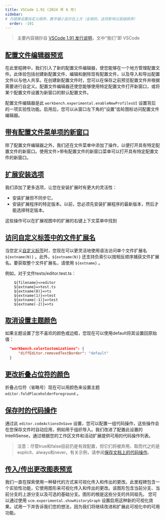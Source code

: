 ```yaml
---
title: VSCode 1.91 (2024 年 6 月)
sidebar:
# 为链接设置自定义顺序，数字越小显示在上方（全局的，这将影响父层级排序）
  order: -191
---
```


> 主要内容摘抄自 [VSCode 1.91 发行说明](https://code.visualstudio.com/updates/v1_91)，文中“我们”即 VSCode

## [配置文件编辑器预览](https://code.visualstudio.com/updates/v1_91#_profiles-editor-preview)

在此里程碑中，我们引入了新的配置文件编辑器，使您能够在一个地方管理配置文件。此体验包括创建新配置文件、编辑和删除现有配置文件，以及导入和导出配置文件以与他人共享。在创建新配置文件时，您可以在保存之前预览配置文件并根据需要进行自定义。配置文件编辑器还使您能够使用特定配置文件打开新窗口，或将某个配置文件设置为新窗口的默认配置文件。

配置文件编辑器是此 `workbench.experimental.enableNewProfilesUI` 设置背后的一项实验性功能。启用后，您可以从窗口左下角的“设置”齿轮图标访问配置文件编辑器。

## [带有配置文件菜单项的新窗口](https://code.visualstudio.com/updates/v1_91#_new-window-with-profile-menu-item)

除了配置文件编辑器之外，我们还在文件菜单中添加了操作，以便打开具有特定配置文件的新窗口。使用文件>带有配置文件的新窗口菜单可以打开具有特定配置文件的新窗口。

## [扩展安装选项](https://code.visualstudio.com/updates/v1_91#_extension-install-options)

我们添加了更多选项，让您在安装扩展时有更大的灵活性：

- 安装扩展但不同步它。
- 安装扩展程序的特定版本。以前，您必须先安装扩展程序的最新版本，然后才能选择特定版本。

这些操作可以在扩展视图中的扩展的右键上下文菜单中找到

## [访问自定义标签中的文件扩展名](https://code.visualstudio.com/updates/v1_91#_access-file-extensions-in-custom-labels)

当您定义[自定义标签](https://code-visualstudio-com.translate.goog/docs/getstarted/userinterface?_x_tr_sl=auto&_x_tr_tl=zh-CN&_x_tr_hl=zh-CN#_customize-tab-labels)时，您现在可以更灵活地使用语法访问单个文件扩展名 `${extname(N)}` 。此外，`${extname(N)}` 还支持负索引以按相反顺序捕获文件扩展名。要获取整个文件扩展名，请使用 `${extname}` 。

例如，对于文件tests/editor.test.ts：
```
    ${filename}=>editor
    ${extname}=>test.ts
    ${extname(0)}=>ts
    ${extname(1)}=>test
    ${extname(-1)}=>test
    ${extname(-2)}=>ts
```

## [取消设置主题颜色](https://code.visualstudio.com/updates/v1_91#_unset-a-theme-color)

如果主题设置了您不喜欢的颜色或边框，您现在可以使用default将其设置回原始值：
```json
  "workbench.colorCustomizations": {
      "diffEditor.removedTextBorder": "default"
  }
```

## [更改折叠占位符的颜色](https://code.visualstudio.com/updates/v1_91#_change-folding-placeholder-color)

折叠占位符（省略号）现在可以用颜色来设置主题 `editor.foldPlaceholderForeground` 。

## [保存时的代码操作](https://code.visualstudio.com/updates/v1_91#_code-actions-on-save)

通过此 `editor.codeActionsOnSave` 设置，您可以配置一组代码操作，这些操作会在您保存文件时自动应用，例如用于组织导入。我们改进了配置此设置的 IntelliSense，通过根据您的工作区文件和活动扩展提供可用的代码操作列表。

> 注意：尽管true和false目前仍是有效配置，但它们将被弃用，取而代之的是explicit、always和never。有关示例，请参阅[保存文档上的代码操作](https://code-visualstudio-com.translate.goog/docs/typescript/typescript-refactoring?_x_tr_sl=auto&_x_tr_tl=zh-CN&_x_tr_hl=zh-CN#_code-actions-on-save)。

## [传入/传出更改图表预览](https://code.visualstudio.com/updates/v1_91#_incomingoutgoing-changes-graph-preview)

我们一直在探索使用一种替代的方式来可视化传入和传出的更改。此里程碑包含一个实验性功能，它使用图形来可视化传入和传出的更改。该图形包含当前分支、当前分支的上游分支以及可选的基础分支。图形的根是这些分支的共同祖先。 您可以通过使用 `scm.experimental.showHistoryGraph` 设置启用这种新的可视化效果。试用一下并告诉我们您的想法，因为我们将继续改进和扩展此可视化中的可用功能。
